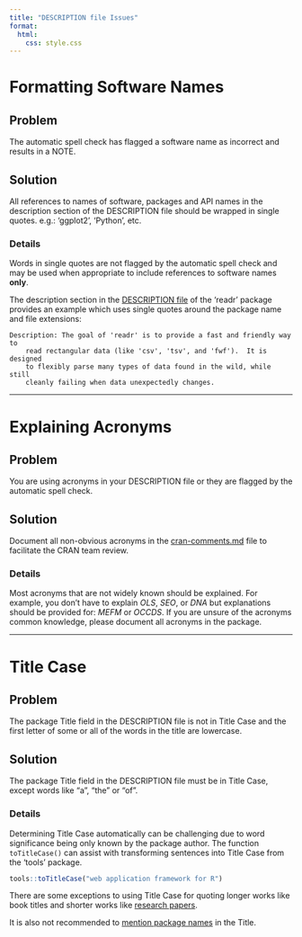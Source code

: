 ```yaml
---
title: "DESCRIPTION file Issues"
format: 
  html:
    css: style.css
---
```


# Formatting Software Names

## Problem

The automatic spell check has flagged a software name as incorrect and results in a NOTE.

## Solution

All references to names of software, packages and API names in the description section of the DESCRIPTION file should be wrapped in single quotes. e.g.: 'ggplot2', 'Python', etc.

### Details

Words in single quotes are not flagged by the automatic spell check and may be used when appropriate to include references to software names **only**.

The description section in the [DESCRIPTION file](https://github.com/tidyverse/readr/blob/main/DESCRIPTION) of the 'readr' package provides an example which uses single quotes around the package name and file extensions:

```         
Description: The goal of 'readr' is to provide a fast and friendly way to
    read rectangular data (like 'csv', 'tsv', and 'fwf').  It is designed
    to flexibly parse many types of data found in the wild, while still
    cleanly failing when data unexpectedly changes.
```

------------------------------------------------------------------------

# Explaining Acronyms

## Problem

You are using acronyms in your DESCRIPTION file or they are flagged by the automatic spell check.

## Solution

Document all non-obvious acronyms in the [cran-comments.md](https://usethis.r-lib.org/reference/use_cran_comments.html) file to facilitate the CRAN team review.

### Details

Most acronyms that are not widely known should be explained. For example, you don’t have to explain *OLS*, *SEO*, or *DNA* but explanations should be provided for: *MEFM* or *OCCDS*. If you are unsure of the acronyms common knowledge, please document all acronyms in the package.

------------------------------------------------------------------------

# Title Case

## Problem

The package Title field in the DESCRIPTION file is not in Title Case and the first letter of some or all of the words in the title are lowercase.

## Solution

The package Title field in the DESCRIPTION file must be in Title Case, except words like "a", "the" or "of".

### Details

Determining Title Case automatically can be challenging due to word significance being only known by the package author. The function `toTitleCase()` can assist with transforming sentences into Title Case from the 'tools' package.

```r
tools::toTitleCase("web application framework for R")
```

::: callout-note
There are some exceptions to using Title Case for quoting longer works like book titles and shorter works like [research papers](https://www.scribbr.com/academic-writing/title-case/#:~:text=In%20title%20case%2C%20the%20first,title%2C%20subtitle%2C%20or%20heading.). 

It is also not recommended to [mention package names](https://cran.r-project.org/doc/manuals/r-devel/R-exts.html#The-DESCRIPTION-file) in the Title.
:::
